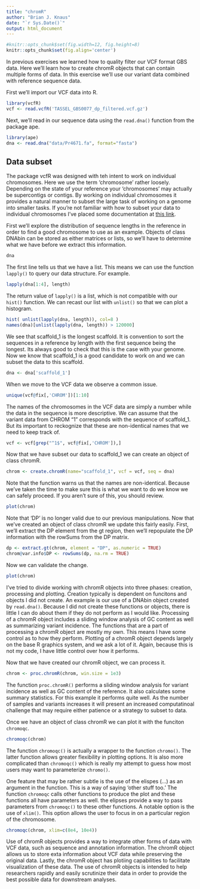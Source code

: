 ```yaml
---
title: "chromR"
author: "Brian J. Knaus"
date: "`r Sys.Date()`"
output: html_document
---
```



```r
#knitr::opts_chunk$set(fig.width=12, fig.height=8)
knitr::opts_chunk$set(fig.align='center')
```



In previous exercises we learned how to quality filter our VCF format GBS data.
Here we'll learn how to create chromR objects that can contain multiple forms of data.
In this exercise we'll use our variant data combined with reference sequence data.


First we'll import our VCF data into R.


```r
library(vcfR)
vcf <- read.vcfR('TASSEL_GBS0077_dp_filtered.vcf.gz')
```


Next, we'll read in our sequence data using the `read.dna()` function from the package ape.

```r
library(ape)
dna <- read.dna("data/Pr4671.fa", format="fasta")
```


## Data subset


The package vcfR was designed with teh intent to work on individual chromosomes.
Here we use the term 'chromosome' rather loosely.
Depending on the state of your reference your 'chromosomes' may actually be supercontigs or contigs.
By working on individual chromosomes it provides a natural manner to subset the large task of working on a genome into smaller tasks.
If you're not familiar with how to subset your data to individual chromosomes I've placed some documentation at [this link](https://github.com/knausb/vcfR_docs/blob/master/vignettes/subset_data_to_1chrom.Rmd).


First we'll explore the distribution of sequence lengths in the reference in order to find a good chromosome to use as an example.
Objects of class DNAbin can be stored as either matrices or lists, so we'll have to determine what we have before we extract this information.


```r
dna
```


The first line tells us that we have a list.
This means we can use the function `lapply()` to query our data structure.
For example.


```r
lapply(dna[1:4], length)
```


The return value of `lapply()` is a list, which is not compatible with our `hist()` function.
We can recast our list with `unlist()` so that we can plot a histogram.


```r
hist( unlist(lapply(dna, length)), col=8 )
names(dna)[unlist(lapply(dna, length)) > 120000]
```


We see that scaffold_1 is the longest scaffold.
It is convention to sort the sequences in a reference by length with the first sequence being the longest.
Its always good to check that this is the case with your genome.
Now we know that scaffold_1 is a good candidate to work on and we can subset the data to this scaffold.


```r
dna <- dna['scaffold_1']
```


When we move to the VCF data we observe a common issue.


```r
unique(vcf@fix[,'CHROM'])[1:10]
```


The names of the chromosomes in the VCF data are simply a number while the data in the sequence is more descriptive.
We can assume that the variant data from CHROM "1" corresponds with the sequence of scaffold_1.
But its important to reckognize that these are non-identical names that we need to keep track of.

```r
vcf <- vcf[grep("^1$", vcf@fix[,'CHROM']),]
```


Now that we have subset our data to scaffold_1 we can create an object of class chromR.


```r
chrom <- create.chromR(name="scaffold_1", vcf = vcf, seq = dna)
```


Note that the function warns us that the names are non-identical.
Because we've taken the time to make sure this is what we want to do we know we can safely proceed.
If you aren't sure of this, you should review.


```r
plot(chrom)
```


Note that 'DP' is no longer valid due to our previous manipulations.
Now that we've created an object of class chromR we update this fairly easily.
First, we'll extract the DP element from the gt region, then we'll repopulate the DP information with the rowSums from the DP matrix.


```r
dp <- extract.gt(chrom, element = "DP", as.numeric = TRUE)
chrom@var.info$DP <- rowSums(dp, na.rm = TRUE)
```


Now we can validate the change.


```r
plot(chrom)
```


I've tried to divide working with chromR objects into three phases: creation, processing and plotting.
Creation typically is dependent on funcitons and objects I did not create.
An example is our use of a DNAbin object created by `read.dna()`.
Because I did not create these functions or objects, there is little I can do about them if they do not perform as I would like.
Processing of a chromR object includes a sliding window analysis of GC content as well as summarizing variant incidence.
The functions that are a part of processing a chromR object are mostly my own.
This means I have some control as to how they perform.
Plotting of a chromR object depends largely on the base R graphics system, and we ask a lot of it.
Again, because this is not my code, I have little control over how it performs.



Now that we have created our chromR object, we can process it.


```r
chrom <- proc.chromR(chrom, win.size = 1e3)
```


The function `proc.chromR()` performs a sliding window analysis for variant incidence as well as GC content of the reference.
It also calculates some summary statistics.
For this example it performs quite well.
As the number of samples and variants increases it will present an increased computatinoal challenge that may require either patience or a strategy to subset to data.


Once we have an object of class chromR we can plot it with the funciton `chromoqc`.


```r
chromoqc(chrom)
```


The function `chromoqc()` is actually a wrapper to the function `chromo()`.
The latter function allows greater flexibility in plotting options.
It is also more complicated than `chromoqc()` which is really my attempt to guess how most users may want to parameterize `chromo()`.


One feature that may be rather subtle is the use of the elispes (...) as an argument in the function.
This is a way of saying 'other stuff too.'
The function `chromoqc` calls other functions to produce the plot and these functions all have parameters as well.
the elipses provide a way to pass parameters from `chromoqc()` to these other functions.
A notable option is the use of `xlim()`.
This option allows the user to focus in on a particular region of the chromosome.


```r
chromoqc(chrom, xlim=c(8e4, 10e4))
```


Use of chromR objects provides a way to integrate other forms of data with VCF data, such as sequence and annotation information.
The chromR object allows us to store exta information about VCF data while preserving the original data.
Lastly, the chromR object has plotiing capabilities to facilitate visualization of these data.
The use of chromR objects is intended to help researchers rapidly and easily scrutinize their data in order to provide the best possible data for downstream analyses.


